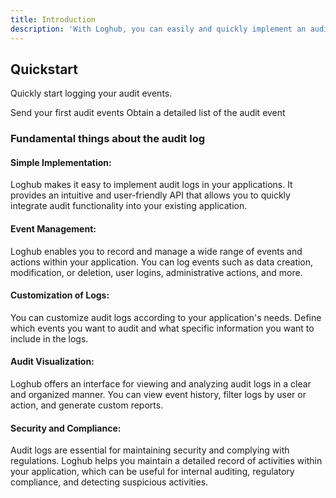 ```yaml
---
title: Introduction
description: 'With Loghub, you can easily and quickly implement an audit log in any of your applications. You have an API that will allow you to implement your audit log view.'
---
```


## Quickstart

Quickly start logging your audit events.

<CardGroup cols={2}>
  <Card
    title="Create Events"
    icon="paper-plane"
    href="api-reference/audit/create"
  >
    Send your first audit events
  </Card>
  <Card
    title="Develop your audit log table"
    icon="table"
    href="http://localhost:3000/api-reference/audit/get"
  >
    Obtain a detailed list of the audit event
  </Card>
</CardGroup>

### Fundamental things about the audit log
 
 

#### Simple Implementation: 
Loghub makes it easy to implement audit logs in your applications. It provides an intuitive and user-friendly API that allows you to quickly integrate audit functionality into your existing application.

#### Event Management:
Loghub enables you to record and manage a wide range of events and actions within your application. You can log events such as data creation, modification, or deletion, user logins, administrative actions, and more.

#### Customization of Logs: 
You can customize audit logs according to your application's needs. Define which events you want to audit and what specific information you want to include in the logs.

#### Audit Visualization: 
Loghub offers an interface for viewing and analyzing audit logs in a clear and organized manner. You can view event history, filter logs by user or action, and generate custom reports.

#### Security and Compliance: 
Audit logs are essential for maintaining security and complying with regulations. Loghub helps you maintain a detailed record of activities within your application, which can be useful for internal auditing, regulatory compliance, and detecting suspicious activities.
